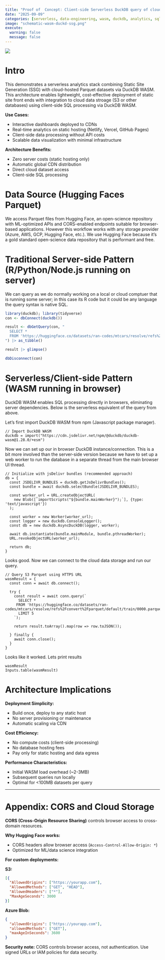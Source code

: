 ```yaml
---
title: "Proof of  Concept: Client-side Serverless DuckDB query of cloud bucket storages"
date: "2025-09-09"
categories: [serverless, data-engineering, wasm, duckdb, analytics, sql, parquet]
image: "schematic-wasm-duckd-ssg.png"
execute: 
  warning: false
  message: false
---
```


![](schematic-wasm-duckd-ssg.png){fig-align="center"}

# Intro

This demonstrates a serverless analytics stack combining Static Site Generation (SSG) with cloud-hosted Parquet datasets via DuckDB WASM. This architecture enables lightweight, cost-effective deployment of static site front ends with integration to cloud data stroage (S3 or other databases) using client-side SQL processing via DuckDB WASM.

**Use Cases:**

-   Interactive dashboards deployed to CDNs
-   Real-time analytics on static hosting (Netlify, Vercel, GitHub Pages)
-   Client-side data processing without API costs
-   Scalable data visualization with minimal infrastructure

**Architecture Benefits:**

-   Zero server costs (static hosting only)
-   Automatic global CDN distribution
-   Direct cloud dataset access
-   Client-side SQL processing

# Data Source (Hugging Faces Parquet)

We access Parquet files from Hugging Face, an open-science repository with ML-optimized APIs and CORS-enabled endpoints suitable for browser-based applications. However this workflow works with any storage provider (Azure, AWS, GCP, Hugging Face, etc.). We use Hugging Face because it's a gold standard open-science data repository that is performant and free.

# Traditional Server-side Pattern (R/Python/Node.js running on server)

We can query as we do normally working on a local or cloud comptuer that is running some server; in this case its R code but it could be any language the query syntax is native SQL.

```r
library(duckdb); library(tidyverse)
con <- dbConnect(duckdb())

result <- dbGetQuery(con, "
  SELECT * 
  FROM 'https://huggingface.co/datasets/ran-codes/mtcars/resolve/refs%2Fconvert%2Fparquet/default/train/0000.parquet' 
") |> as_tibble()

result |> glimpse()

dbDisconnect(con)
```

# Serverless/Client-side Pattern (WASM running in browser)

DuckDB WASM enables SQL processing directly in browsers, eliminating server dependencies. Below is the serverless equivalent of the query from above.

Let's first import DuckDB WASM from npm (Javascript package manager).

```ojs
// Import DuckDB WASM
duckdb = import("https://cdn.jsdelivr.net/npm/@duckdb/duckdb-wasm@1.28.0/+esm")
```

Now we can set up our in browser DuckDB instance/connection. This is a bit more involved than the server-side version because we have to set up a web worker to run the database in a separate thread from the main browser UI thread.

```ojs
// Initialize with jsDelivr bundles (recommended approach)
db = {
  const JSDELIVR_BUNDLES = duckdb.getJsDelivrBundles();
  const bundle = await duckdb.selectBundle(JSDELIVR_BUNDLES);

  const worker_url = URL.createObjectURL(
    new Blob([`importScripts("${bundle.mainWorker}");`], {type: 'text/javascript'})
  );

  const worker = new Worker(worker_url);
  const logger = new duckdb.ConsoleLogger();
  const db = new duckdb.AsyncDuckDB(logger, worker);
  
  await db.instantiate(bundle.mainModule, bundle.pthreadWorker);
  URL.revokeObjectURL(worker_url);
  
  return db;
}
```

Looks good. Now we can connect to the cloud data storage and run our query.

```ojs
// Query S3 Parquet using HTTPS URL
wasmResult = {
  const conn = await db.connect();
  
  try {
    const result = await conn.query(`
      SELECT * 
     FROM 'https://huggingface.co/datasets/ran-codes/mtcars/resolve/refs%2Fconvert%2Fparquet/default/train/0000.parquet'  
      LIMIT 5
    `);
    
    return result.toArray().map(row => row.toJSON());
    
  } finally {
    await conn.close();
  }
}
```

Looks like it worked. Lets print results

```ojs
wasmResult
Inputs.table(wasmResult)
```

# Architecture Implications

**Deployment Simplicity:**

-   Build once, deploy to any static host
-   No server provisioning or maintenance
-   Automatic scaling via CDN

**Cost Efficiency:**

-   No compute costs (client-side processing)
-   No database hosting fees
-   Pay only for static hosting and data egress

**Performance Characteristics:**

-   Initial WASM load overhead (\~2-3MB)
-   Subsequent queries run locally
-   Optimal for \<100MB datasets per query

------------------------------------------------------------------------

# Appendix: CORS and Cloud Storage

**CORS (Cross-Origin Resource Sharing)** controls browser access to cross-domain resources.

**Why Hugging Face works:**

-   CORS headers allow browser access (`Access-Control-Allow-Origin: *`)
-   Optimized for ML/data science integration

**For custom deployments:**

**S3:**

``` json
[{
  "AllowedOrigins": ["https://yourapp.com"],
  "AllowedMethods": ["GET", "HEAD"], 
  "AllowedHeaders": ["*"],
  "MaxAgeSeconds": 3000
}]
```

**Azure Blob:**

``` json
{
  "allowedOrigins": ["https://yourapp.com"],
  "allowedMethods": ["GET"],
  "maxAgeInSeconds": 3600
}
```

**Security note:** CORS controls browser access, not authentication. Use signed URLs or IAM policies for data security.